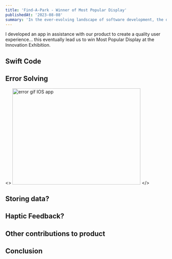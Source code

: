 ```yaml
---
title: 'Find-A-Park - Winner of Most Popular Display'
publishedAt: '2023-08-08'
summary: 'In the ever-evolving landscape of software development, the debate between dynamic and static typing continues to be a hot topic.'
---
```


I developed an app in assistance with our product to create a quality user experience... this eventually lead us to win Most Popular Display at the Innovation Exhibition.

## Swift Code

## Error Solving

<>
  <img src="/images/findaparkgif_error.gif" alt="error gif IOS app" width="400" height="300" />
</>



## Storing data?


## Haptic Feedback?

## Other contributions to product

## Conclusion
